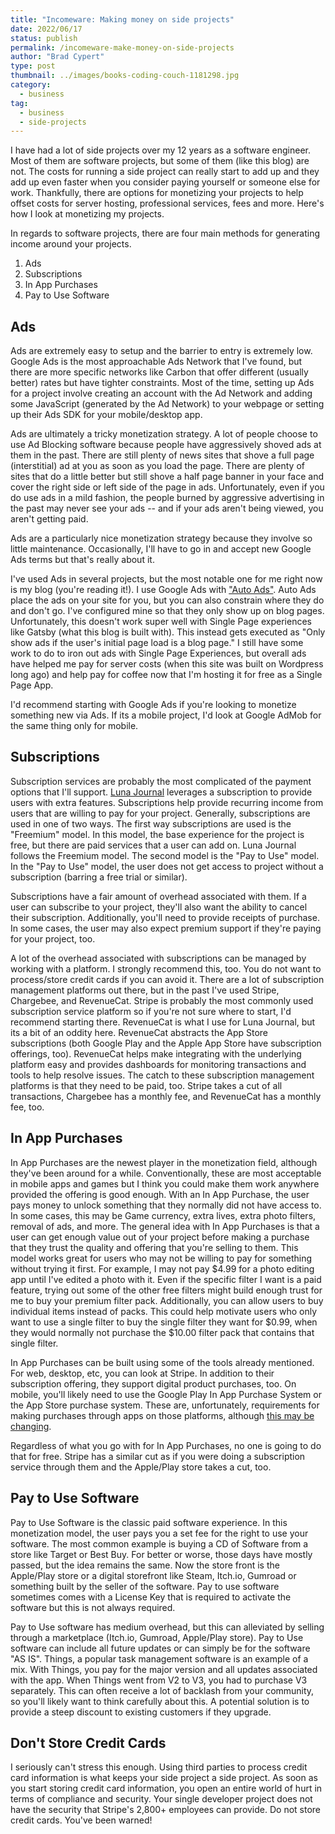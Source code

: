 ```yaml
---
title: "Incomeware: Making money on side projects"
date: 2022/06/17
status: publish
permalink: /incomeware-make-money-on-side-projects
author: "Brad Cypert"
type: post
thumbnail: ../images/books-coding-couch-1181298.jpg
category:
  - business
tag:
  - business
  - side-projects
---
```



I have had a lot of side projects over my 12 years as a software engineer. Most of them are software projects, but some of them (like this blog) are not.
The costs for running a side project can really start to add up and they add up even faster when you consider paying yourself or someone else for work.
Thankfully, there are options for monetizing your projects to help offset costs for server hosting, professional services, fees and more.
Here's how I look at monetizing my projects.

In regards to software projects, there are four main methods for generating income around your projects.

1. Ads
2. Subscriptions
3. In App Purchases
4. Pay to Use Software

## Ads

Ads are extremely easy to setup and the barrier to entry is extremely low. Google Ads is the most approachable Ads Network that I've found, but
there are more specific networks like Carbon that offer different (usually better) rates but have tighter constraints. Most of the time, setting up Ads
for a project involve creating an account with the Ad Network and adding some JavaScript (generated by the Ad Network) to your webpage or setting up their
Ads SDK for your mobile/desktop app.

Ads are ultimately a tricky monetization strategy. A lot of people choose to use Ad Blocking software because people have aggressively shoved ads at them in the past. There are
still plenty of news sites that shove a full page (interstitial) ad at you as soon as you load the page. There are plenty of sites that do a little better but still
shove a half page banner in your face and cover the right side or left side of the page in ads. Unfortunately, even if you do use ads in a mild fashion, the people burned
by aggressive advertising in the past may never see your ads -- and if your ads aren't being viewed, you aren't getting paid.

Ads are a particularly nice monetization strategy because they involve so little maintenance. Occasionally, I'll have to go in and accept new Google Ads terms but that's really about it.

I've used Ads in several projects, but the most notable one for me right now is my blog (you're reading it!). I use Google Ads with ["Auto Ads"](https://www.google.com/adsense/start/solutions/auto-ads/).
Auto Ads place the ads on your site for you, but you can also constrain where they do and don't go. I've configured mine so that they only show up on blog pages.
Unfortunately, this doesn't work super well with Single Page experiences like Gatsby (what this blog is built with). This instead gets executed as "Only show ads if the user's initial page load is a blog page." 
I still have some work to do to iron out ads with Single Page Experiences, but overall ads have helped me pay for server costs (when this site was built on Wordpress long ago) and help
pay for coffee now that I'm hosting it for free as a Single Page App.

I'd recommend starting with Google Ads if you're looking to monetize something new via Ads. If its a mobile project, I'd look at Google AdMob for the same thing only for mobile.

## Subscriptions

Subscription services are probably the most complicated of the payment options that I'll support. [Luna Journal](https://www.lunajournal.app) leverages a subscription to provide
users with extra features. Subscriptions help provide recurring income from users that are willing to pay for your project. Generally, subscriptions are used in one of two ways.
The first way subscriptions are used is the "Freemium" model. In this model, the base experience for the project is free, but there are paid services that a user can add on. Luna Journal
follows the Freemium model. The second model is the "Pay to Use" model. In the "Pay to Use" model, the user does not get access to project without a subscription (barring a free trial or similar).

Subscriptions have a fair amount of overhead associated with them. If a user can subscribe to your project, they'll also want the ability to cancel their subscription. 
Additionally, you'll need to provide receipts of purchase. In some cases, the user may also expect premium support if they're paying for your project, too.

A lot of the overhead associated with subscriptions can be managed by working with a platform. I strongly recommend this, too. You do not want to process/store credit cards if you can avoid it.
There are a lot of subscription management platforms out there, but in the past I've used Stripe, Chargebee, and RevenueCat. Stripe is probably the most commonly used subscription service platform
so if you're not sure where to start, I'd recommend starting there. RevenueCat is what I use for Luna Journal, but its a bit of an oddity here. RevenueCat abstracts the App Store subscriptions (both Google Play and
the Apple App Store have subscription offerings, too). RevenueCat helps make integrating with the underlying platform easy and provides dashboards for monitoring transactions and tools to help resolve issues.
The catch to these subscription management platforms is that they need to be paid, too. Stripe takes a cut of all transactions, Chargebee has a monthly fee, and RevenueCat has a monthly fee, too.

## In App Purchases

In App Purchases are the newest player in the monetization field, although they've been around for a while. Conventionally, these are most acceptable in mobile apps and games but I think you could make them work anywhere
provided the offering is good enough. With an In App Purchase, the user pays money to unlock something that they normally did not have access to. In some cases, this may be
Game currency, extra lives, extra photo filters, removal of ads, and more. The general idea with In App Purchases is that a user can get enough value out of your project before making a purchase that
they trust the quality and offering that you're selling to them. This model works great for users who may not be willing to pay for something without trying it first. For example, I may not pay $4.99 for
a photo editing app until I've edited a photo with it. Even if the specific filter I want is a paid feature, trying out some of the other free filters might build enough trust for me to buy your premium filter pack.
Additionally, you can allow users to buy individual items instead of packs. This could help motivate users who only want to use a single filter to buy the single filter they want for $0.99, when they would
normally not purchase the $10.00 filter pack that contains that single filter.

In App Purchases can be built using some of the tools already mentioned. For web, desktop, etc, you can look at Stripe. In addition to their subscription offering, they support digital product purchases, too.
On mobile, you'll likely need to use the Google Play In App Purchase System or the App Store purchase system. These are, unfortunately, requirements for making purchases through apps on those platforms, 
although [this may be changing](https://pocketnow.com/apple-allow-developers-get-payments-outside-app-store).

Regardless of what you go with for In App Purchases, no one is going to do that for free. Stripe has a similar cut as if you were doing a subscription service through them and the Apple/Play store takes a cut, too.

## Pay to Use Software

Pay to Use Software is the classic paid software experience. In this monetization model, the user pays you a set fee for the right to use your software.
The most common example is buying a CD of Software from a store like Target or Best Buy. For better or worse, those days have mostly passed, but the idea remains the same. Now the store front is the Apple/Play store or a digital storefront like
Steam, Itch.io, Gumroad or something built by the seller of the software. Pay to use software sometimes comes with a License Key that is required to activate the software but this is not always required.

Pay to Use software has medium overhead, but this can alleviated by selling through a marketplace (Itch.io, Gumroad, Apple/Play store). Pay to Use software can include all future updates or can simply be for the software "AS IS".
Things, a popular task management software is an example of a mix. With Things, you pay for the major version and all updates associated with the app. When Things went from V2 to V3, you had to purchase V3 separately. This can often receive
a lot of backlash from your community, so you'll likely want to think carefully about this. A potential solution is to provide a steep discount to existing customers if they upgrade.

## Don't Store Credit Cards

I seriously can't stress this enough. Using third parties to process credit card information is what keeps your side project a side project. As soon as you start storing credit card information, you open
an entire world of hurt in terms of compliance and security. Your single developer project does not have the security that Stripe's 2,800+ employees can provide. Do not store credit cards. You've been warned!
